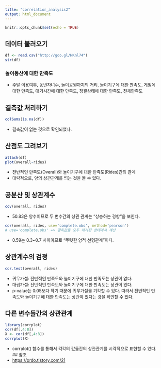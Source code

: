 ---
title: "correlation_analysis2"
output: html_document
---

```{r setup, include=FALSE}
knitr::opts_chunk$set(echo = TRUE)
```

## 데이터 불러오기
```{r}
df <- read.csv("http://goo.gl/HKnl74")
str(df)
```
### 놀이동산에 대한 만족도
- 주말 이용여부, 동반자녀수, 놀이공원까지의 거리, 놀이기구에 대한 만족도,
게임에 대한 만족도, 대기시간에 대한 만족도, 청결상태에 대한 만족도, 전체만족도

## 결측값 처리하기
```{r}
colSums(is.na(df))
```
- 결측값이 없는 것으로 확인되었다.

## 산점도 그려보기
```{r}
attach(df)
plot(overall~rides)
```
- 전반적인 만족도(Overall)와 놀이기구에 대한 만족도(Rides)간의 관계
- 대략적으로, 양의 상관관계를 띄는 것을 볼 수 있다.

## 공분산 및 상관계수
```{r}
cov(overall, rides)
```
- 50.83은 양수이므로 두 변수간의 상관 관계는 "상승하는 경향"을 보인다.
```{r}
cor(overall, rides, use='complete.obs', method='pearson')
# use='complete.obs' => 결측값을 모두 제거된 상태에서 계산
```
- 0.59는 0.3~0.7 사이이므로 "뚜렷한 양적 선형관계"이다.

## 상관계수의 검정
```{r}
cor.test(overall, rides)
```
- 귀무가설: 전반적인 만족도와 놀이기구에 대한 만족도는 상관이 없다.
- 대립가설: 전반적인 만족도와 놀이기구에 대한 만족도는 상관이 있다. 
- p-value는 0.05보다 작기 때문에 귀무가설을 기각할 수 있다. 따라서 전반적인 만족도와 놀이기구에 대한 만족도는 상관이 있다는 것을 확인할 수 있다. 

## 다른 변수들간의 상관관계
```{r}
library(corrplot)
cor(df[,4:8])
X <- cor(df[,4:8])
corrplot(X)
```
- corrplot() 함수를 통해서 각각의 값들간의 상관관계를 시각적으로 표현할 수 있다. 
## 참조
- [https://ordo.tistory.com/21](https://ordo.tistory.com/21)
